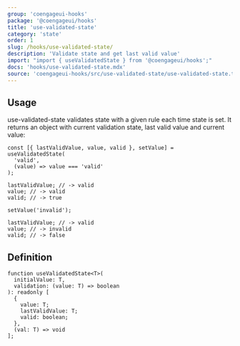 ```yaml
---
group: 'coengageui-hooks'
package: '@coengageui/hooks'
title: 'use-validated-state'
category: 'state'
order: 1
slug: /hooks/use-validated-state/
description: 'Validate state and get last valid value'
import: "import { useValidatedState } from '@coengageui/hooks';"
docs: 'hooks/use-validated-state.mdx'
source: 'coengageui-hooks/src/use-validated-state/use-validated-state.ts'
---
```


## Usage

use-validated-state validates state with a given rule each time state is set. It returns an object with current validation state, last valid value and current value:

```tsx
const [{ lastValidValue, value, valid }, setValue] = useValidatedState(
  'valid',
  (value) => value === 'valid'
);

lastValidValue; // -> valid
value; // -> valid
valid; // -> true

setValue('invalid');

lastValidValue; // -> valid
value; // -> invalid
valid; // -> false
```

## Definition

```tsx
function useValidatedState<T>(
  initialValue: T,
  validation: (value: T) => boolean
): readonly [
  {
    value: T;
    lastValidValue: T;
    valid: boolean;
  },
  (val: T) => void
];
```
